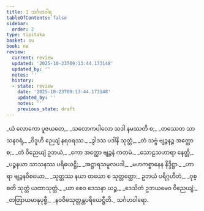 ```yaml
---
title: 1 သင်္ဂဟဝါရ
tableOfContents: false
sidebar:
  order: 2
type: tipitaka
basket: su
book: ne
review:
  current: review
  updated: '2025-10-23T09:13:44.173148'
  updated_by: ''
  notes: ''
  history:
  - state: review
    date: '2025-10-23T09:13:44.173148'
    updated_by: ''
    notes: ''
    previous_state: draft
---
```



<ReviewStatus review={frontmatter.review} showDetails={true} />

<HypothesisAnnotation frontmatter={frontmatter} />

<DynamicBreadcrumb />

<Division number="0" book="ne" e="ch" v="27">

<Paragraph number="2" type="verses" book="ne">
_ယံ လောကော ပူဇယတေ,_  
_သလောကပါလော သဒါ နမဿတိ စ;_  
_တဿေတ သာသနဝရံ,_  
_ဝိဒူဟိ ဉေယျံ နရဝရဿ._  

</Paragraph>

<Paragraph number="3" type="verses" book="ne">
_ဒွါဒသ ပဒါနိ သုတ္တံ,_  
_တံ သဗ္ဗံ ဗျဉ္ဇနဉ္စ အတ္ထော စ;_  
_တံ ဝိညေယျံ ဥဘယံ,_  
_ကော အတ္ထော ဗျဉ္ဇနံ ကတမံ._  

</Paragraph>

<Paragraph number="4" type="verses" book="ne">
_သောဠသဟာရာ နေတ္တိ,_  
_ပဉ္စနယာ သာသနဿ ပရိယေဋ္ဌိ;_  
_အဋ္ဌာရသမူလပဒါ,_  
_မဟကစ္စာနေန နိဒ္ဒိဋ္ဌာ._  

</Paragraph>

<Paragraph number="5" type="verses" book="ne">
_ဟာရာ ဗျဉ္ဇနဝိစယော,_  
_သုတ္တဿ နယာ တယော စ သုတ္တတ္ထော;_  
ဥဘယံ ပရိဂ္ဂဟီတံ,_  
_ဝုစ္စတိ သုတ္တံ ယထာသုတ္တံ._  

</Paragraph>

<Paragraph number="6" type="verses" book="ne">
_ယာ စေဝ ဒေသနာ ယဉ္စ,_  
_ဒေသိတံ ဥဘယမေဝ ဝိညေယျံ;_  
_တတြာယမာနုပုဗ္ဗီ,_  
_နဝဝိဓသုတ္တန္တပရိယေဋ္ဌီတိ._  


</Paragraph>
</Division>

<Paragraph number="7" type="center" book="ne">
သင်္ဂဟဝါရော.
</Paragraph>